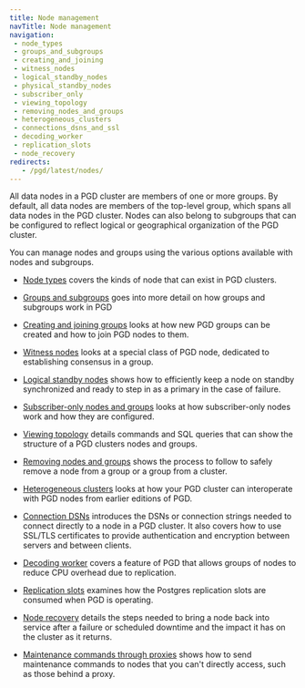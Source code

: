 ```yaml
---
title: Node management
navTitle: Node management
navigation:
 - node_types
 - groups_and_subgroups
 - creating_and_joining
 - witness_nodes
 - logical_standby_nodes
 - physical_standby_nodes
 - subscriber_only
 - viewing_topology
 - removing_nodes_and_groups
 - heterogeneous_clusters
 - connections_dsns_and_ssl
 - decoding_worker
 - replication_slots
 - node_recovery
redirects:
   - /pgd/latest/nodes/
---
```



All data nodes in a PGD cluster are members of one or more groups. By default, 
all data nodes are members of the top-level group, which spans all data nodes
in the PGD cluster. Nodes can also belong to subgroups that can be configured to
reflect logical or geographical organization of the PGD cluster.

You can manage nodes and groups using the various options available
with nodes and subgroups.

* [Node types](node_types) covers the kinds of node that can exist in PGD
  clusters.

* [Groups and subgroups](groups_and_subgroups) goes into more detail on how
  groups and subgroups work in PGD

* [Creating and joining groups](creating_and_joining) looks at how new PGD
  groups can be created and how to join PGD nodes to them.

* [Witness nodes](witness_nodes) looks at a special class of PGD node, dedicated
  to establishing consensus in a group.

* [Logical standby nodes](logical_standby_nodes) shows how to efficiently keep a
  node on standby synchronized and ready to step in as a primary in the case of
  failure.

* [Subscriber-only nodes and groups](subscriber_only) looks at how subscriber-only nodes work and
  how they are configured.

* [Viewing topology](viewing_topology) details commands and SQL queries that can
  show the structure of a PGD clusters nodes and groups.

* [Removing nodes and groups](removing_nodes_and_groups) shows the process to
  follow to safely remove a node from a group or a group from a cluster.

* [Heterogeneous clusters](heterogeneous_clusters) looks at how your PGD cluster
  can interoperate with PGD nodes from earlier editions of PGD.

* [Connection DSNs](connections_dsns_and_ssl) introduces the DSNs or connection
  strings needed to connect directly to a node in a PGD cluster. It also covers
  how to use SSL/TLS certificates to provide authentication and encryption
  between servers and between clients. 

* [Decoding worker](decoding_worker) covers a feature of PGD that allows groups
  of nodes to reduce CPU overhead due to replication.

* [Replication slots](replication_slots) examines how the Postgres replication
  slots are consumed when PGD is operating.

 * [Node recovery](node_recovery) details the steps needed to bring a node back
   into service after a failure or scheduled downtime and the impact it has on
   the cluster as it returns.

* [Maintenance commands through proxies](maintainance_with_proxies) shows how to send maintenance commands to 
  nodes that you can't directly access, such as those behind a proxy.



